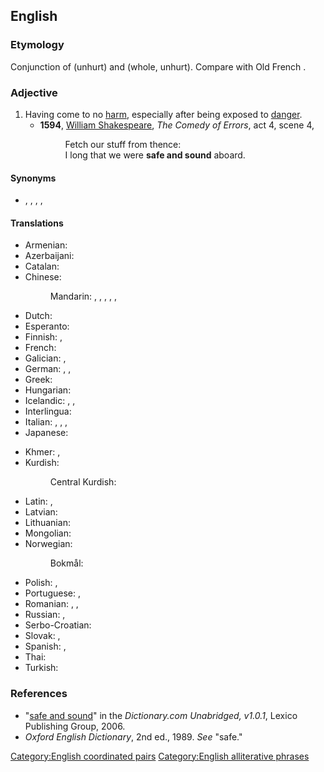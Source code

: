 ==English==

===Etymology===
Conjunction of {{m|en|safe}} (unhurt) and {{m|en|sound}} (whole, unhurt). Compare with Old French {{m|fr|sauf et sain}}.

===Adjective===
{{en-adj|-}}

# Having come to no [[harm]], especially after being exposed to [[danger]].
#* '''1594''', [[w:William_Shakespeare|William Shakespeare]], ''The Comedy of Errors'', act 4, scene 4,
#*: Fetch our stuff from thence:
#*: I long that we were '''safe and sound''' aboard.

====Synonyms====
* {{l|en|in one piece}}, {{l|en|unharmed}}, {{l|en|unhurt}}, {{l|en|uninjured}}, {{l|en|unscathed}}

====Translations====
{{trans-top|having come to no harm}}
* Armenian: {{t-needed|hy}}
* Azerbaijani: {{t|az|sağ-salamat}}
* Catalan: {{t|ca|sa i estalvi}}
* Chinese:
*: Mandarin: {{t+|cmn|安好|tr=ānhǎo|sc=Hani}}, {{t+|cmn|平安|tr=píng'ān|sc=Hani}}, {{t|cmn|亳髮無傷|sc=Hani}}, {{t|cmn|亳发无伤|tr=bòfāwúshāng|sc=Hani}}, {{t+|cmn|安然無恙|sc=Hani}}, {{t+|cmn|安然无恙|tr=ānránwúyàng|sc=Hani}}
* Dutch: {{t|nl|veilig en wel}}
* Esperanto: {{t|eo|sanigita kaj savita}}
* Finnish: {{t+|fi|kunnossa}}, {{t|fi|turvassa}}
* French: {{t+|fr|sain et sauf}}
* Galician: {{t|gl|san e salvo|m}}, {{t|gl|sa e salva|f}}
* German: {{t+|de|wohlbehalten}}, {{t|de|ganz und heil}}, {{t|de|gesund und munter}}
* Greek: {{t+|el|σώος και αβλαβής}}
* Hungarian: {{t|hu|ép és egészséges}}
* Icelandic: {{t|is|heill á húfi|m}}, {{t|is|heilu og höldnu}}, {{t|is|klakklaust}}
* Interlingua: {{t|ia|san e salve}}
* Italian: {{t|it|sano e salvo|m}}, {{t|it|sana e salva|f}}, {{t+|it|incolume}}, {{t+|it|indenne}}
* Japanese: {{t+|ja|無事|tr=ぶじに, buji-ni|alt=無事に|sc=Jpan}}
{{trans-mid}}
* Khmer: {{t|km|ដោយសោត្ថិភាព|tr=daoy saottʰe’pʰiep|sc=Khmr}}, {{t|km|ដោយសុវត្ថិភាព|tr=daoy so’vattʰe’pʰiep|sc=Khmr}}
* Kurdish:
*: Central Kurdish: {{t+|ckb|ساغ و سەلیم}}
* Latin: {{t|la|sani salvique}}, {{t|la|incolumis}}
* Latvian: {{t|lv|sveiks un vesels}}
* Lithuanian: {{t|lt|sveikas ir gyvas}}
* Mongolian: {{t|mn|энх тунх|sc=Cyrl}}
* Norwegian:
*: Bokmål: {{t|nb|helskinnet}}
* Polish: {{t+|pl|cały i zdrowy|m}}, {{t|pl|cała i zdrowa|f}}
* Portuguese: {{t|pt|são e salvo|m}}, {{t|pt|sã e salva|f}}
* Romanian: {{t+|ro|teafăr|m|n}}, {{t+|ro|sănătos|m|n}}, {{t|ro|teafăr și nevătămat|m|n}}
* Russian: {{t|ru|в це́лости и сохра́нности}}, {{t|ru|це́лый и невреди́мый}}
* Serbo-Croatian: {{t|sh|zdrav i čitav}}
* Slovak: {{t|sk|živý a zdravý|m}}, {{t|sk|živá a zdravá|f}}
* Spanish: {{t|es|sano y salvo|m}}, {{t|es|sana y salva|f}}
* Thai: {{t-needed|th}}
* Turkish: {{t+|tr|sağ salim}}
{{trans-bottom}}

===References===
* "[http://dictionary.reference.com/search?r=2&q=safe%20and%20sound safe and sound]" in the ''Dictionary.com Unabridged, v1.0.1'', Lexico Publishing Group, 2006.
* ''Oxford English Dictionary'', 2nd ed., 1989. ''See'' "safe."

[[Category:English coordinated pairs]]
[[Category:English alliterative phrases]]